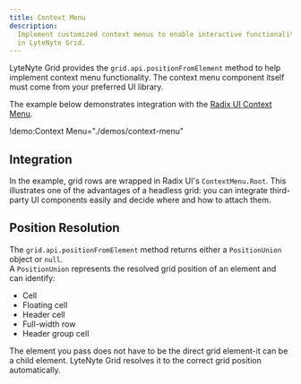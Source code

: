 ```yaml
---
title: Context Menu
description:
  Implement customized context menus to enable interactive functionality for specific grid elements
  in LyteNyte Grid.
---
```


LyteNyte Grid provides the `grid.api.positionFromElement` method to help implement context menu
functionality. The context menu component itself must come from your preferred UI library.

The example below demonstrates integration with the
[Radix UI Context Menu](https://www.radix-ui.com/primitives/docs/components/context-menu).

!demo:Context Menu="./demos/context-menu"

## Integration

In the example, grid rows are wrapped in Radix UI's `ContextMenu.Root`. This illustrates one of the
advantages of a headless grid: you can integrate third-party UI components easily and decide where
and how to attach them.

## Position Resolution

The `grid.api.positionFromElement` method returns either a `PositionUnion` object or `null`.  
A `PositionUnion` represents the resolved grid position of an element and can identify:

- Cell
- Floating cell
- Header cell
- Full-width row
- Header group cell

The element you pass does not have to be the direct grid element-it can be a child element. LyteNyte
Grid resolves it to the correct grid position automatically.
